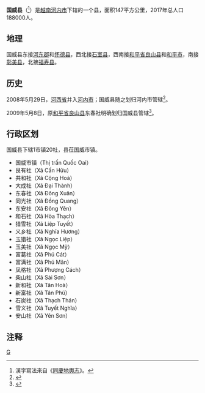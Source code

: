 {{Infobox Settlement
|name                   = 国威县
|settlement_type        = 县
|official_name          = 
|other_name             = 
|native_name            = {{lang|vi|Huyện Quốc Oai}}
|nickname               = 
|motto                  = 
|image_skyline          = Chùa Thầy Quốc Oai.jpg
|imagesize              = 
|image_caption          = 
|image_flag             = 
|flag_size              = 
|image_seal             = 
|seal_size              = 
|image_shield           = 
|shield_size            = 
|image_blank_emblem     = 
|blank_emblem_size      = 
|image_map              = {{Infobox mapframe|frame-width=250|zoom=11}}
|mapsize                = 
|map_caption            = 
|image_map1             = Bản đồ Hà Nội.png
|mapsize1               = 
|map_caption1           = 国威县在河内市的位置
|pushpin_map            = Vietnam
|pushpin_label_position = bottom
|pushpin_map_caption    = 国威县在越南的位置
|pushpin_map1           = 
|pushpin_label_position1= 
|pushpin_map_caption1   = 
|subdivision_type       = 国家
|subdivision_name       = {{flag|Vietnam}}
|subdivision_type1      = [[越南行政区划|直辖市]]
|subdivision_name1      = [[河内市|河内市]]
|subdivision_type2      = 行政区划
|subdivision_name2      = 1市镇20社
|subdivision_type3      = 
|subdivision_name3      = 
|seat_type              = 县莅
|seat                   = {{link-vi|国威市镇|Quốc Oai (thị trấn)}}
|government_type        = 
|leader_title           = 
|leader_name            = 
|leader_title1          = 
|leader_name1           = 
|established_title      = 
|established_date       = 
|area_magnitude         = 
|unit_pref              = 
|area_footnotes         = 
|area_total_km2         = 147
|area_land_km2          = 
|area_water_km2         = 
|area_water_percent     = 
|area_urban_km2         = 
|area_metro_km2         = 
|population_as_of       = 2017年
|population_footnotes   = 
|population_note        = 
|population_total       = 188000
|population_density_km2 = auto
|population_metro             = 
|population_density_metro_km2 = 
|population_urban             = 
|population_density_urban_km2 = 
|timezone               = [[越南标准时间|越南标准时间]]
|utc_offset             = +7
|elevation_footnotes    = 
|elevation_m            = 
|coor_type              = 
|coordinates            = 
|postal_code_type       = 
|postal_code            = 
|area_code              = 
|website                = [https://quocoai.hanoi.gov.vn 国威县电子信息门户网站]
|footnotes              = 
}}
'''国威县'''（{{vie|v='''Huyện Quốc Oai'''|hn=縣國威}}<ref>漢字寫法來自《[[同慶地輿志|同慶地輿志]]》。</ref>）是[[越南|越南]][[河内市|河内市]]下辖的一个县，面积147平方公里，2017年总人口188000人。

==地理==
国威县东接[[河东郡_(越南)|河东郡]]和[[怀德县|怀德县]]，西北接[[石室县|石室县]]，西南接[[和平省|和平省]][[良山县|良山县]]和[[和平市|和平市]]，南接[[彰美县|彰美县]]，北接[[福寿县|福寿县]]。

==历史==
2008年5月29日，[[河西省_(越南)|河西省]]并入[[河内市|河内市]]；国威县随之划归河内市管辖<ref>{{Cite web |url=https://thuvienphapluat.vn/van-ban/Bat-dong-san/Nghi-quyet-15-2008-QH12-dieu-chinh-dia-gioi-hanh-chinh-thanh-pho-Ha-Noi-va-mot-so-tinh-co-lien-quan-68076.aspx |title=Nghị quyết số 15/2008/QH12 về việc điều chỉnh địa giới hành chính thành phố Hà Nội và một số tỉnh có liên quan do Quốc hội ban hành |accessdate=2020-04-13 |archive-date=2020-04-01 |archive-url=https://web.archive.org/web/20200401095510/https://thuvienphapluat.vn/van-ban/Bat-dong-san/Nghi-quyet-15-2008-QH12-dieu-chinh-dia-gioi-hanh-chinh-thanh-pho-Ha-Noi-va-mot-so-tinh-co-lien-quan-68076.aspx |dead-url=no }}</ref>。

2009年5月8日，原[[和平省|和平省]][[良山县|良山县]]东春社明确划归国威县管辖<ref>{{Cite web |url=https://thuvienphapluat.vn/van-ban/Bo-may-hanh-chinh/Nghi-quyet-19-NQ-CP-xac-lap-dia-gioi-hanh-chinh-88093.aspx |title=Nghị quyết số 19/NQ-CP về việc xác lập địa giới hành chính xã Đông Xuân thuộc huyện Quốc Oai; các xã: Tiến Xuân, Yên Bình, Yên Trung thuộc huyện Thạch Thất; huyện Mê Linh thuộc thành phố Hà Nội; thành lập quận Hà Đông và các phường trực thuộc; chuyển thành phố Sơn Tây thành thị xã Sơn Tây thuộc thành Hà Nội do Chính phủ ban hành |accessdate=2020-04-13 |archive-date=2020-04-01 |archive-url=https://web.archive.org/web/20200401095513/https://thuvienphapluat.vn/van-ban/Bo-may-hanh-chinh/Nghi-quyet-19-NQ-CP-xac-lap-dia-gioi-hanh-chinh-88093.aspx |dead-url=no }}</ref>。

==行政区划==
国威县下辖1市镇20社，县莅国威市镇。
*国威市镇（Thị trấn Quốc Oai）
*艮有社（Xã Cấn Hữu）
*共和社（Xã Cộng Hoà）
*大成社（Xã Đại Thành）
*东春社（Xã Đông Xuân）
*同光社（Xã Đồng Quang）
*东安社（Xã Đông Yên）
*和石社（Xã Hòa Thạch）
*猎雪社（Xã Liệp Tuyết）
*义乡社（Xã Nghĩa Hương）
*玉猎社（Xã Ngọc Liệp）
*玉美社（Xã Ngọc Mỹ）
*富葛社（Xã Phú Cát）
*富满社（Xã Phú Mãn）
*凤格社（Xã Phượng Cách）
*柴山社（Xã Sài Sơn）
*新和社（Xã Tân Hoà）
*新富社（Xã Tân Phú）
*石炭社（Xã Thạch Thán）
*雪义社（Xã Tuyết Nghĩa）
*安山社（Xã Yên Sơn）

==注释==
{{reflist|2}}
{{河內市行政區劃}}
{{越南红河三角洲之县市镇区域划分}}

[[Category:河内市县份|G]]